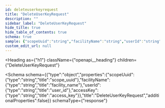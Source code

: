 ```yaml
---
id: deleteuserkeyrequest
title: "DeleteUserKeyRequest"
description: ""
sidebar_label: "DeleteUserKeyRequest"
hide_title: true
hide_table_of_contents: true
schema: true
sample: {"scopeUuid":"string","facilityName":"string","userId":"string","accessKey":"string"}
custom_edit_url: null
---
```



<Heading
  as={"h1"}
  className={"openapi__heading"}
  children={"DeleteUserKeyRequest"}
>
</Heading>





<Schema
  schema={{"type":"object","properties":{"scopeUuid":{"type":"string","title":"scope_uuid"},"facilityName":{"type":"string","title":"facility_name"},"userId":{"type":"string","title":"user_id"},"accessKey":{"type":"string","title":"access_key"}},"title":"DeleteUserKeyRequest","additionalProperties":false}}
  schemaType={"response"}
>
  
</Schema>
            